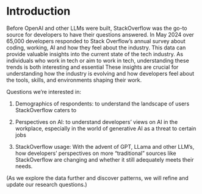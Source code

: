 # Introduction
Before OpenAI and other LLMs were built, StackOverflow was the go-to source for developers to have their questions answered. In May 2024 over 65,000 developers responded to Stack Overflow's annual survey about coding, working, AI and how they feel about the industry. 
This data can provide valuable insights into the current state of the tech industry. As individuals who work in tech or aim to work in tech, understanding these trends is both interesting and essential These insights are crucial for understanding how the industry is evolving and how developers feel about the tools, skills, and environments shaping their work. 

Questions we're interested in:

1. Demographics of respondents: to understand the landscape of users StackOverflow caters to

2. Perspectives on AI: to understand developers' views on AI in the workplace, especially in the world of generative AI as a threat to certain jobs

3. StackOverflow usage: With the advent of GPT, LLama and other LLM's, how developers' perspectives on more "traditional" sources like StackOverflow are changing and whether it still adequately meets their needs.

(As we explore the data further and discover patterns, we will refine and update our research questions.)
